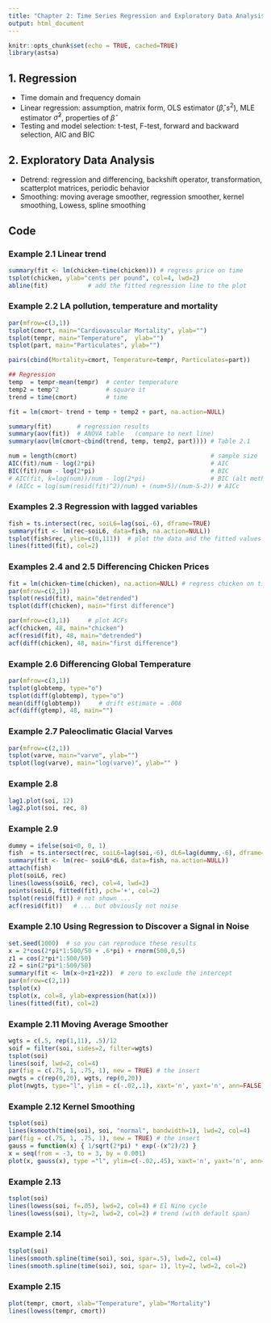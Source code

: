 ```yaml
---
title: "Chapter 2: Time Series Regression and Exploratory Data Analysis"
output: html_document
---
```

  
```r
knitr::opts_chunk$set(echo = TRUE, cached=TRUE)
library(astsa)
```

## 1. Regression
* Time domain and frequency domain
* Linear regression: assumption, matrix form, OLS estimator $(\hat\beta, s^2)$, MLE estimator $\hat\sigma^2$, properties of $\hat\beta$
* Testing and model selection: t-test, F-test, forward and backward selection, AIC and BIC

## 2. Exploratory Data Analysis
* Detrend: regression and differencing, backshift operator, transformation, scatterplot matrices, periodic behavior
* Smoothing: moving average smoother, regression smoother, kernel smoothing, Lowess, spline smoothing

## Code


### Example 2.1 Linear trend
```r
summary(fit <- lm(chicken~time(chicken))) # regress price on time
tsplot(chicken, ylab="cents per pound", col=4, lwd=2)
abline(fit)           # add the fitted regression line to the plot          
```

### Example 2.2 LA pollution, temperature and mortality
```r
par(mfrow=c(3,1))
tsplot(cmort, main="Cardiovascular Mortality", ylab="")
tsplot(tempr, main="Temperature",  ylab="")
tsplot(part, main="Particulates", ylab="")

pairs(cbind(Mortality=cmort, Temperature=tempr, Particulates=part))

## Regression
temp  = tempr-mean(tempr)  # center temperature    
temp2 = temp^2             # square it  
trend = time(cmort)        # time

fit = lm(cmort~ trend + temp + temp2 + part, na.action=NULL)

summary(fit)       # regression results
summary(aov(fit))  # ANOVA table   (compare to next line)
summary(aov(lm(cmort~cbind(trend, temp, temp2, part)))) # Table 2.1

num = length(cmort)                                     # sample size
AIC(fit)/num - log(2*pi)                                # AIC 
BIC(fit)/num - log(2*pi)                                # BIC 
# AIC(fit, k=log(num))/num - log(2*pi)                  # BIC (alt method) 
# (AICc = log(sum(resid(fit)^2)/num) + (num+5)/(num-5-2)) # AICc
```


### Examples 2.3 Regression with lagged variables
```r
fish = ts.intersect(rec, soiL6=lag(soi,-6), dframe=TRUE)   
summary(fit <- lm(rec~soiL6, data=fish, na.action=NULL))
tsplot(fish$rec, ylim=c(0,111))  # plot the data and the fitted values (not shown in text) 
lines(fitted(fit), col=2)
```


### Examples 2.4 and 2.5 Differencing Chicken Prices
```r
fit = lm(chicken~time(chicken), na.action=NULL) # regress chicken on time
par(mfrow=c(2,1))
tsplot(resid(fit), main="detrended")
tsplot(diff(chicken), main="first difference")

par(mfrow=c(3,1))     # plot ACFs
acf(chicken, 48, main="chicken")
acf(resid(fit), 48, main="detrended")
acf(diff(chicken), 48, main="first difference")
```


### Example 2.6 Differencing Global Temperature
```r
par(mfrow=c(3,1))
tsplot(globtemp, type="o")
tsplot(diff(globtemp), type="o")
mean(diff(globtemp))     # drift estimate = .008
acf(diff(gtemp), 48, main="")
```


### Example 2.7 Paleoclimatic Glacial Varves
```r
par(mfrow=c(2,1))
tsplot(varve, main="varve", ylab="")
tsplot(log(varve), main="log(varve)", ylab="" )
```


### Example 2.8
```r
lag1.plot(soi, 12)
lag2.plot(soi, rec, 8)
```


### Example 2.9
```r
dummy = ifelse(soi<0, 0, 1)
fish  = ts.intersect(rec, soiL6=lag(soi,-6), dL6=lag(dummy,-6), dframe=TRUE)
summary(fit <- lm(rec~ soiL6*dL6, data=fish, na.action=NULL))
attach(fish)
plot(soiL6, rec)
lines(lowess(soiL6, rec), col=4, lwd=2)
points(soiL6, fitted(fit), pch='+', col=2)
tsplot(resid(fit)) # not shown ...
acf(resid(fit))   # ... but obviously not noise
```


### Example 2.10 Using Regression to Discover a Signal in Noise
```r
set.seed(1000)  # so you can reproduce these results
x = 2*cos(2*pi*1:500/50 + .6*pi) + rnorm(500,0,5)
z1 = cos(2*pi*1:500/50)  
z2 = sin(2*pi*1:500/50)
summary(fit <- lm(x~0+z1+z2))  # zero to exclude the intercept
par(mfrow=c(2,1))
tsplot(x)
tsplot(x, col=8, ylab=expression(hat(x)))
lines(fitted(fit), col=2)
```


### Example 2.11 Moving Average Smoother
```r
wgts = c(.5, rep(1,11), .5)/12
soif = filter(soi, sides=2, filter=wgts)
tsplot(soi)
lines(soif, lwd=2, col=4)
par(fig = c(.75, 1, .75, 1), new = TRUE) # the insert
nwgts = c(rep(0,20), wgts, rep(0,20))
plot(nwgts, type="l", ylim = c(-.02,.1), xaxt='n', yaxt='n', ann=FALSE)
```


### Example 2.12 Kernel Smoothing
```r
tsplot(soi)
lines(ksmooth(time(soi), soi, "normal", bandwidth=1), lwd=2, col=4)
par(fig = c(.75, 1, .75, 1), new = TRUE) # the insert
gauss = function(x) { 1/sqrt(2*pi) * exp(-(x^2)/2) }
x = seq(from = -3, to = 3, by = 0.001)
plot(x, gauss(x), type ="l", ylim=c(-.02,.45), xaxt='n', yaxt='n', ann=FALSE)
```


### Example 2.13
```r
tsplot(soi)
lines(lowess(soi, f=.05), lwd=2, col=4) # El Nino cycle
lines(lowess(soi), lty=2, lwd=2, col=2) # trend (with default span)
```

### Example 2.14
```r
tsplot(soi)
lines(smooth.spline(time(soi), soi, spar=.5), lwd=2, col=4)
lines(smooth.spline(time(soi), soi, spar= 1), lty=2, lwd=2, col=2)
```

### Example 2.15
```r
plot(tempr, cmort, xlab="Temperature", ylab="Mortality")
lines(lowess(tempr, cmort))  
```
